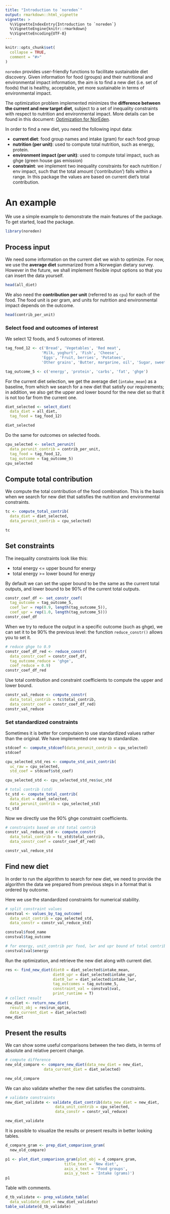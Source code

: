 ```yaml
---
title: "Introduction to `noreden`"
output: rmarkdown::html_vignette
vignette: >
  %\VignetteIndexEntry{Introduction to `noreden`}
  %\VignetteEngine{knitr::rmarkdown}
  %\VignetteEncoding{UTF-8}
---
```


```r
knitr::opts_chunk$set(
  collapse = TRUE,
  comment = "#>"
)
```

`noreden` provides user-friendly functions to facilitate sustainable diet discovery. Given information for food (groups) and their nutritional and environmental impact information, the aim is to find a new diet (i.e. set of foods) that is healthy, acceptable, yet more sustainable in terms of environmental impact. 

The optimization problem implemented minimizes the **difference between the current and new target diet**, subject to a set of inequality constraints with respect to nutrition and environmental impact. More details can be found in this document: [Optimization for NorEden](https://ocbe-uio.github.io/noreden_doc/documentation/).

In order to find a new diet, you need the following input data: 

* **current diet**: food group names and intake (gram) for each food group
* **nutrition (per unit)**: used to compute total nutrition, such as energy, protein.
* **environment impact (per unit)**: used to compute total impact, such as ghge (green house gas emission)
* **constraint**: we implement two inequality constraints for each nutrition / env impact, such that the total amount ('contribution') falls within a range. In this package the values are based on current diet's total contribution.

# An example

We use a simple example to demonstrate the main features of the package. To get started, load the package.

```r
library(noreden)
```



## Process input

We need some information on the current diet we wish to optimize. For now, we use the **average diet** summarized from a Norwegian dietary survey. However in the future, we shall implement flexible input options so that you can insert the data yourself.

```r
head(all_diet)
```

We also need the **contribution per unit** (referred to as `cpu`) for each of the food. The food unit is per gram, and units for nutrition and environmental impact depends on the outcome. 

```r
head(contrib_per_unit)
```


### Select food and outcomes of interest

We select 12 foods, and 5 outcomes of interest.

```r
tag_food_12 <- c('Bread', 'Vegetables', 'Red meat', 
                'Milk, yoghurt', 'Fish', 'Cheese', 
                'Eggs', 'Fruit, berries', 'Potatoes', 
                'Other grains', 'Butter, margarine, oil', 'Sugar, sweets')

tag_outcome_5 <- c('energy', 'protein', 'carbs', 'fat', 'ghge')
```

For the current diet selection, we get the average diet (`intake_mean`) as a baseline, from which we search for a new diet that satisfy our requirements; in addition, we also get the upper and lower bound for the new diet so that it is not too far from the current one. 

```r
diet_selected <- select_diet(
  data_diet = all_diet,
  tag_food = tag_food_12)

diet_selected
```

Do the same for outcomes on selected foods.

```r
cpu_selected <- select_perunit(
  data_perunit_contrib = contrib_per_unit, 
  tag_food = tag_food_12, 
  tag_outcome = tag_outcome_5)
cpu_selected
```


## Compute total contribution 

We compute the total contribution of the food combination. This is the basis when we search for new diet that satisfies the nutrition and environmental constraints.

```r
tc <- compute_total_contrib(
  data_diet = diet_selected, 
  data_perunit_contrib = cpu_selected)

tc
```


## Set constraints 

The inequality constraints look like this:

* total energy <= upper bound for energy
* total energy >= lower bound for energy

By default we can set the upper bound to be the same as the current total outputs, and lower bound to be 90% of the current total outputs.


```r
constr_coef_df <- set_constr_coef(
  tag_outcome = tag_outcome_5, 
  coef_lwr = rep(0.9, length(tag_outcome_5)), 
  coef_upr = rep(1.0, length(tag_outcome_5)))
constr_coef_df
```


When we try to reduce the output in a specific outcome (such as ghge), we can set it to be 90% the previous level: the function `reduce_constr()` allows you to set it.

```r
# reduce ghge to 0.9
constr_coef_df_red <- reduce_constr(
  data_constr_coef = constr_coef_df, 
  tag_outcome_reduce = 'ghge', 
  coef_reduce = 0.9)
constr_coef_df_red
```

Use total contribution and constraint coefficients to compute the upper and lower bound.

```r
constr_val_reduce <- compute_constr(
  data_total_contrib = tc$total_contrib, 
  data_constr_coef = constr_coef_df_red)
constr_val_reduce
```


### Set standardized constraints

Sometimes it is better for computaion to use standardized values rather than the original. We have implemented one way to standardize.

```r
stdcoef <- compute_stdcoef(data_perunit_contrib = cpu_selected)
stdcoef

cpu_selected_std_res <- compute_std_unit_contrib(
  uc_raw = cpu_selected,
  std_coef = stdcoef$std_coef)

cpu_selected_std <- cpu_selected_std_res$uc_std

# total contrib (std)
tc_std <- compute_total_contrib(
  data_diet = diet_selected, 
  data_perunit_contrib = cpu_selected_std)
tc_std
```


Now we directly use the 90% ghge constraint coefficients.

```r
# constraints based on std total contrib
constr_val_reduce_std <- compute_constr(
  data_total_contrib = tc_std$total_contrib, 
  data_constr_coef = constr_coef_df_red)

constr_val_reduce_std
```



## Find new diet

In order to run the algorithm to search for new diet, we need to provide the algorithm the data we prepared from previous steps in a format that is ordered by outcome.

Here we use the standardized constraints for numerical stability.

```r
# split constraint values 
constval <- values_by_tag_outcome(
  data_unit_contrib = cpu_selected_std, 
  data_constr = constr_val_reduce_std)

constval$food_name
constval$tag_outcome

# for energy, unit_contrib per food, lwr and upr bound of total contrib
constval$val$energy
```


Run the optimization, and retrieve the new diet along with current diet.

```r
res <- find_new_diet(diet0 = diet_selected$intake_mean, 
                     diet0_upr = diet_selected$intake_upr, 
                     diet0_lwr = diet_selected$intake_lwr, 
                     tag_outcomes = tag_outcome_5, 
                     constraint_val = constval$val, 
                     print_runtime = T)
# collect result
new_diet <- return_new_diet(
  result_obj = res$run_optim, 
  data_current_diet = diet_selected)
new_diet
```


## Present the results

We can show some useful comparisons between the two diets, in terms of absolute and relative percent change.

```r
# compute difference
new_old_compare <- compare_new_diet(data_new_diet = new_diet, 
                 data_current_diet = diet_selected)

new_old_compare
```


We can also validate whether the new diet satisfies the constraints.

```r
# validate constraints
new_diet_validate <- validate_diet_contrib(data_new_diet = new_diet, 
                      data_unit_contrib = cpu_selected,
                      data_constr = constr_val_reduce)

new_diet_validate
```


It is possible to visualize the results or present results in better looking tables. 

```r
d_compare_gram <- prep_diet_comparison_gram(
  new_old_compare)

p1 <- plot_diet_comparison_gram(plot_obj = d_compare_gram,
                          title_text = 'New diet',
                          axis_x_text = 'Food groups',
                          axis_y_text = 'Intake (grams)')
p1
```

Table with comments.

```r
d_tb_validate <- prep_validate_table(
  data_validate_diet = new_diet_validate)
table_validate(d_tb_validate)
```

